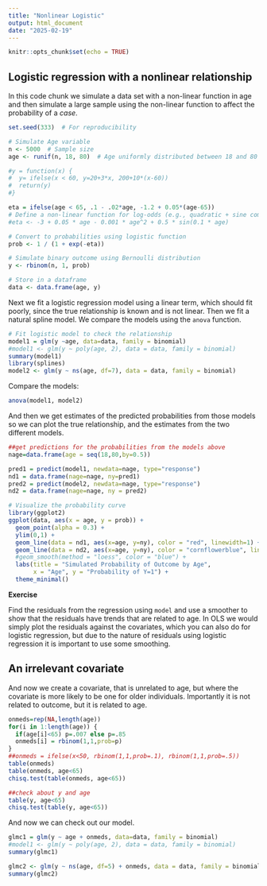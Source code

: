 ```yaml
---
title: "Nonlinear Logistic"
output: html_document
date: "2025-02-19"
---
```


```r
knitr::opts_chunk$set(echo = TRUE)
```

## Logistic regression with a nonlinear relationship

In this code chunk we simulate a data set with a non-linear function in age and then
simulate a large sample using the non-linear function to affect the probability of a *case*.

```r

set.seed(333)  # For reproducibility

# Simulate Age variable
n <- 5000  # Sample size
age <- runif(n, 18, 80)  # Age uniformly distributed between 18 and 80

#y = function(x) {
#  y= ifelse(x < 60, y=20+3*x, 200+10*(x-60))
#  return(y)
#}

eta = ifelse(age < 65, .1 - .02*age, -1.2 + 0.05*(age-65))
# Define a non-linear function for log-odds (e.g., quadratic + sine component)
#eta <- -3 + 0.05 * age - 0.001 * age^2 + 0.5 * sin(0.1 * age)

# Convert to probabilities using logistic function
prob <- 1 / (1 + exp(-eta))

# Simulate binary outcome using Bernoulli distribution
y <- rbinom(n, 1, prob)

# Store in a dataframe
data <- data.frame(age, y)

```


Next we fit a logistic regression model using a linear term, which should fit poorly, since the true relationship is known and is not linear.  Then we fit a natural spline model.  We compare the models using the `anova` function.

```r
# Fit logistic model to check the relationship
model1 = glm(y ~age, data=data, family = binomial)
#model1 <- glm(y ~ poly(age, 2), data = data, family = binomial)
summary(model1)
library(splines)
model2 <- glm(y ~ ns(age, df=7), data = data, family = binomial)
```

Compare the models:
```r
anova(model1, model2)
```

And then we get estimates of the predicted probabilities from those models so we can plot the true relationship, and the estimates from the two different models.
```r
##get predictions for the probabilities from the models above
nage=data.frame(age = seq(18,80,by=0.5))

pred1 = predict(model1, newdata=nage, type="response")
nd1 = data.frame(nage=nage, ny=pred1)
pred2 = predict(model2, newdata=nage, type="response")
nd2 = data.frame(nage=nage, ny = pred2)

# Visualize the probability curve
library(ggplot2)
ggplot(data, aes(x = age, y = prob)) +
  geom_point(alpha = 0.3) +
  ylim(0,1) +
  geom_line(data = nd1, aes(x=age, y=ny), color = "red", linewidth=1) +
  geom_line(data = nd2, aes(x=age, y=ny), color = "cornflowerblue", linewidth=1) +
  #geom_smooth(method = "loess", color = "blue") +
  labs(title = "Simulated Probability of Outcome by Age",
       x = "Age", y = "Probability of Y=1") +
  theme_minimal()


```

**Exercise**


Find the residuals from the regression using `model` and use a smoother to show that the residuals
have trends that are related to age.  In OLS we would simply plot the residuals against the covariates,
which you can also do for logistic regression, but due to the nature of residuals using logistic regression it is important to use some smoothing.



## An irrelevant covariate

And now we create a covariate, that is unrelated to age, but where the covariate is more likely to be one for older individuals. 
Importantly it is not related to outcome, but it is related to age.

```r
onmeds=rep(NA,length(age))
for(i in 1:length(age)) {
  if(age[i]<65) p=.007 else p=.85
  onmeds[i] = rbinom(1,1,prob=p)
}
##onmeds = ifelse(x<50, rbinom(1,1,prob=.1), rbinom(1,1,prob=.5))
table(onmeds)
table(onmeds, age<65)
chisq.test(table(onmeds, age<65))

##check about y and age
table(y, age<65)
chisq.test(table(y, age<65))
```

And now we can check out our model.

```r
glmc1 = glm(y ~ age + onmeds, data=data, family = binomial)
#model1 <- glm(y ~ poly(age, 2), data = data, family = binomial)
summary(glmc1)

glmc2 <- glm(y ~ ns(age, df=5) + onmeds, data = data, family = binomial)
summary(glmc2)


```